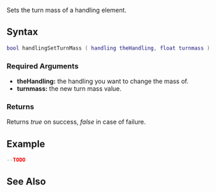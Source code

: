 
{{Server function}}
Sets the turn mass of a handling element.

==Syntax==
<syntaxhighlight lang="lua">
bool handlingSetTurnMass ( handling theHandling, float turnmass )
</syntaxhighlight>

===Required Arguments===
*'''theHandling:''' the handling you want to change the mass of.
*'''turnmass:''' the new turn mass value.

===Returns===
Returns ''true'' on success, ''false'' in case of failure.

==Example==
<syntaxhighlight lang="lua">
--TODO
</syntaxhighlight>

==See Also==
{{Handling_functions}}